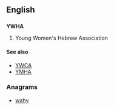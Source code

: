 ==English==
{{wikipedia}}
==={{initialism|en}}===
'''YWHA'''

# Young Women's Hebrew Association

====See also====
* [[YWCA]]
* [[YMHA]]

===Anagrams===
* [[wahy#English|wahy]]